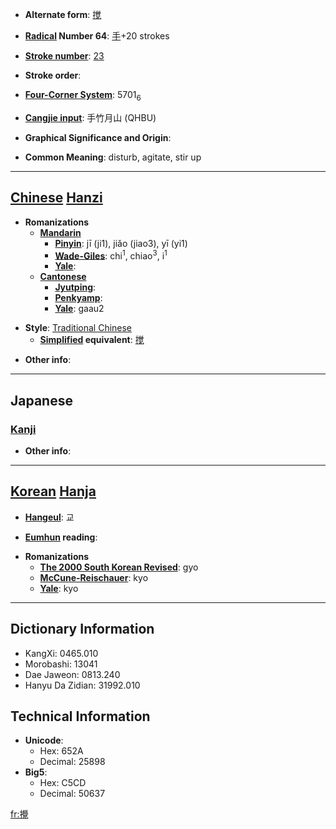 * '''Alternate form''': [[搅]]

* '''[[Wiktionary:Chinese radical index| Radical]] Number 64''': [[Wiktionary:Chinese radical index 手|手]]+20 strokes

* '''[[Wiktionary:Chinese total strokes index|Stroke number]]''': [[Wiktionary:Chinese total strokes index 23|23]]

* '''Stroke order''': 

* '''[[Wiktionary:Chinese four corner index|Four-Corner System]]''': 5701<sub>6</sub>

* '''[[Wiktionary:Chinese Cangjie index|Cangjie input]]''': 手竹月山 (QHBU)

* '''Graphical Significance and Origin''': 

* '''Common Meaning''': disturb, agitate, stir up

----

== [[Chinese]] [[Hanzi]] ==

* '''Romanizations'''
** '''[[Mandarin]]'''
*** '''[[Pinyin]]''': jī (ji1), jiǎo (jiao3), yī (yi1)
*** '''[[Wade-Giles]]''': chi<sup>1</sup>, chiao<sup>3</sup>, i<sup>1</sup>
*** '''[[Yale]]''': 
** '''[[Cantonese]]'''
*** '''[[Jyutping]]''':
*** '''[[Penkyamp]]''': 
*** '''[[Yale]]''': gaau2

* '''Style''': [[Traditional Chinese]] 
** '''[[Simplified Chinese|Simplified]] equivalent''': [[搅]]

* '''Other info''': 

----

==Japanese==
===[[Kanji]]===
{{kanji|on readings=[[かく]] (kaku), [[こう]] (kō)|kun readings=[[みだす]] (midasu)}}

* '''Other info''':  

----

== [[Korean]] [[Hanja]] ==

* '''[[Hangeul]]''': 교

* '''[[Eumhun]] reading''': 

* '''Romanizations'''
** '''[[The 2000 South Korean Revised Romanization|The 2000 South Korean Revised]]''': gyo
** '''[[McCune-Reischauer]]''': kyo
** '''[[Yale]]''': kyo

----

== Dictionary Information ==

* KangXi: 0465.010
* Morobashi: 13041
* Dae Jaweon: 0813.240
* Hanyu Da Zidian: 31992.010

== Technical Information ==

* '''Unicode''':
** Hex: 652A
** Decimal: 25898
* '''Big5''':
** Hex: C5CD
** Decimal: 50637

[[fr:攪]]